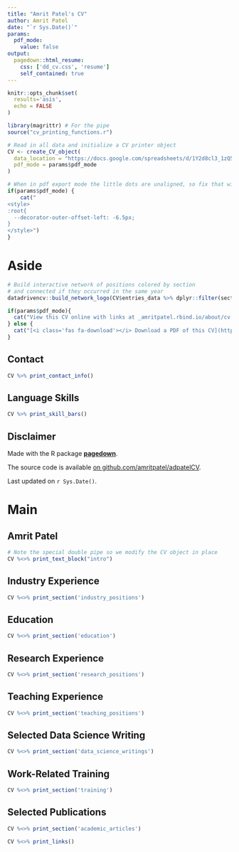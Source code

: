```yaml
---
title: "Amrit Patel's CV"
author: Amrit Patel
date: "`r Sys.Date()`"
params:
  pdf_mode:
    value: false
output:
  pagedown::html_resume:
    css: ['dd_cv.css', 'resume']
    self_contained: true
---
```


```r
knitr::opts_chunk$set(
  results='asis', 
  echo = FALSE
)

library(magrittr) # For the pipe
source("cv_printing_functions.r")

# Read in all data and initialize a CV printer object
CV <- create_CV_object(
  data_location = "https://docs.google.com/spreadsheets/d/1Y2d8cl3_1zQ5-CzmKtn47VlLdQUYCqY2KfrMMWwn97g",  
  pdf_mode = params$pdf_mode
)

```


```r
# When in pdf export mode the little dots are unaligned, so fix that with some conditional CSS.
if(params$pdf_mode) {
    cat("
<style>
:root{
  --decorator-outer-offset-left: -6.5px;
}
</style>")
}
```


Aside
================================================================================

```r
# Build interactive network of positions colored by section
# and connected if they occurred in the same year
datadrivencv::build_network_logo(CV$entries_data %>% dplyr::filter(section != "training"))
```


```r
if(params$pdf_mode){
  cat("View this CV online with links at _amritpatel.rbind.io/about/cv.html_")
} else {
  cat("[<i class='fas fa-download'></i> Download a PDF of this CV](https://github.com/amritpatel/adpatelCV/raw/master/adpatel_cv.pdf)")
}
```

Contact {#contact}
--------------------------------------------------------------------------------

```r
CV %>% print_contact_info()
```



Language Skills {#skills}
--------------------------------------------------------------------------------

```r
CV %>% print_skill_bars()
```



Disclaimer {#disclaimer}
--------------------------------------------------------------------------------

Made with the R package [**pagedown**](https://github.com/rstudio/pagedown). 

The source code is available [on github.com/amritpatel/adpatelCV](https://github.com/amritpatel/adpatelCV).

Last updated on `r Sys.Date()`.



Main
================================================================================

Amrit Patel {#title}
--------------------------------------------------------------------------------

```r
# Note the special double pipe so we modify the CV object in place
CV %<>% print_text_block("intro") 
```



Industry Experience {data-icon=suitcase}
--------------------------------------------------------------------------------

<!-- ::: aside
```r
CV %<>% print_text_block('work_experience_aside')
```
::: -->

```r
CV %<>% print_section('industry_positions')
```

Education {data-icon=graduation-cap data-concise=true}
--------------------------------------------------------------------------------

```r
CV %<>% print_section('education')
```

Research Experience {data-icon=laptop}
--------------------------------------------------------------------------------

<!-- ::: aside
```r
CV %<>% print_text_block('research_experience_aside')
```
::: -->

```r
CV %<>% print_section('research_positions')
```



Teaching Experience {data-icon=chalkboard-teacher}
--------------------------------------------------------------------------------

```r
CV %<>% print_section('teaching_positions')
```



Selected Data Science Writing {data-icon=chart-line}
--------------------------------------------------------------------------------

```r
CV %<>% print_section('data_science_writings')
```



Work-Related Training {data-icon=certificate}
--------------------------------------------------------------------------------

```r
CV %<>% print_section('training')
```



Selected Publications {data-icon=book}
--------------------------------------------------------------------------------

```r
CV %<>% print_section('academic_articles')
```



```r
CV %<>% print_links()
```

